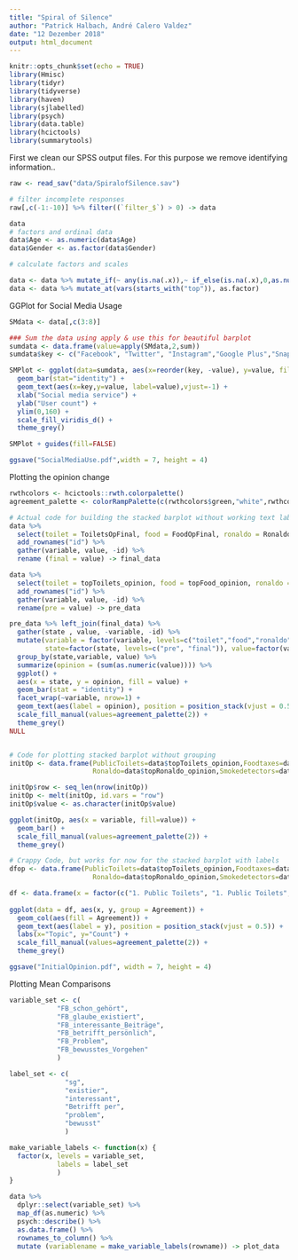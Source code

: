 ```yaml
---
title: "Spiral of Silence"
author: "Patrick Halbach, André Calero Valdez"
date: "12 Dezember 2018"
output: html_document
---
```


```r
knitr::opts_chunk$set(echo = TRUE)
library(Hmisc)
library(tidyr)
library(tidyverse)
library(haven)
library(sjlabelled)
library(psych)
library(data.table)
library(hcictools)
library(summarytools)
```

First we clean our SPSS output files. For this purpose we remove identifying information..
```r
raw <- read_sav("data/SpiralofSilence.sav")

# filter incomplete responses  
raw[,c(-1:-10)] %>% filter((`filter_$`) > 0) -> data

data
# factors and ordinal data
data$Age <- as.numeric(data$Age)
data$Gender <- as.factor(data$Gender)

# calculate factors and scales

data <- data %>% mutate_if(~ any(is.na(.x)),~ if_else(is.na(.x),0,as.numeric(.x)))
data <- data %>% mutate_at(vars(starts_with("top")), as.factor)
```


GGPlot for Social Media Usage
```r

SMdata <- data[,c(3:8)]

### Sum the data using apply & use this for beautiful barplot
sumdata <- data.frame(value=apply(SMdata,2,sum))
sumdata$key <- c("Facebook", "Twitter", "Instagram","Google Plus","Snapchat","Youtube")

SMPlot <- ggplot(data=sumdata, aes(x=reorder(key, -value), y=value, fill=reorder(key, -value))) +
  geom_bar(stat="identity") +
  geom_text(aes(x=key,y=value, label=value),vjust=-1) +
  xlab("Social media service") +
  ylab("User count") +
  ylim(0,160) +
  scale_fill_viridis_d() +
  theme_grey()

SMPlot + guides(fill=FALSE)

ggsave("SocialMediaUse.pdf",width = 7, height = 4)

```


Plotting the opinion change
```r

rwthcolors <- hcictools::rwth.colorpalette()
agreement_palette <- colorRampPalette(c(rwthcolors$green,"white",rwthcolors$red))

# Actual code for building the stacked barplot without working text labels
data %>% 
  select(toilet = ToiletsOpFinal, food = FoodOpFinal, ronaldo = RonaldoOpFinal, smoke = SmokedetOpFinal) %>% 
  add_rownames("id") %>% 
  gather(variable, value, -id) %>% 
  rename (final = value) -> final_data

data %>% 
  select(toilet = topToilets_opinion, food = topFood_opinion, ronaldo = topRonaldo_opinion, smoke =topSmokedet_opinion) %>% 
  add_rownames("id") %>% 
  gather(variable, value, -id) %>% 
  rename(pre = value) -> pre_data

pre_data %>% left_join(final_data) %>% 
  gather(state , value, -variable, -id) %>% 
  mutate(variable = factor(variable, levels=c("toilet","food","ronaldo","smoke"), labels = c("Toilet", "Food", "Ronaldo", "Smoke") ), 
         state=factor(state, levels=c("pre", "final")), value=factor(value, levels=c("2","1"), labels = c("Agree", "Disagree"))) %>%
  group_by(state,variable, value) %>% 
  summarize(opinion = (sum(as.numeric(value)))) %>% 
  ggplot() + 
  aes(x = state, y = opinion, fill = value) + 
  geom_bar(stat = "identity") + 
  facet_wrap(~variable, nrow=1) +
  geom_text(aes(label = opinion), position = position_stack(vjust = 0.5)) +
  scale_fill_manual(values=agreement_palette(2)) +
  theme_grey()
NULL



```

```r
# Code for plotting stacked barplot without grouping
initOp <- data.frame(PublicToilets=data$topToilets_opinion,Foodtaxes=data$topFood_opinion,
                     Ronaldo=data$topRonaldo_opinion,Smokedetectors=data$topSmokedet_opinion)

initOp$row <- seq_len(nrow(initOp))
initOp <- melt(initOp, id.vars = "row")
initOp$value <- as.character(initOp$value)

ggplot(initOp, aes(x = variable, fill=value)) + 
  geom_bar() +
  scale_fill_manual(values=agreement_palette(2)) +
  theme_grey()

# Crappy Code, but works for now for the stacked barplot with labels
dfop <- data.frame(PublicToilets=data$topToilets_opinion,Foodtaxes=data$topFood_opinion,
                     Ronaldo=data$topRonaldo_opinion,Smokedetectors=data$topSmokedet_opinion)

df <- data.frame(x = factor(c("1. Public Toilets", "1. Public Toilets", "2. Food Taxes", "2. Food Taxes", "3. Ronaldo", "4. Smoke detectors", "3. Ronaldo", "4. Smoke detectors")), y = c(sum(dfop$PublicToilets == 1),  sum(dfop$PublicToilets == 2), sum(dfop$Foodtaxes == 1), sum(dfop$Foodtaxes == 2), sum(dfop$Ronaldo == 1), sum(dfop$Smokedetectors == 1), sum(dfop$Ronaldo == 2),  sum(dfop$Smokedetectors == 2)),Agreement = c("1", "2", "2", "1", "2", "1", "2", "1"))
  
ggplot(data = df, aes(x, y, group = Agreement)) +
  geom_col(aes(fill = Agreement)) +
  geom_text(aes(label = y), position = position_stack(vjust = 0.5)) +
  labs(x="Topic", y="Count") +
  scale_fill_manual(values=agreement_palette(2)) +
  theme_grey()

ggsave("InitialOpinion.pdf", width = 7, height = 4)
```


Plotting Mean Comparisons
```r
variable_set <- c(
            "FB_schon_gehört",
            "FB_glaube_existiert",
            "FB_interessante_Beiträge",
            "FB_betrifft_persönlich",
            "FB_Problem",
            "FB_bewusstes_Vorgehen"
            )

label_set <- c(
              "sg",
              "existier",
              "interessant",
              "Betrifft per",
              "problem",
              "bewusst"
              )

make_variable_labels <- function(x) {
  factor(x, levels = variable_set,
            labels = label_set
            )
}

data %>% 
  dplyr::select(variable_set) %>% 
  map_df(as.numeric) %>% 
  psych::describe() %>% 
  as.data.frame() %>% 
  rownames_to_column() %>% 
  mutate (variablename = make_variable_labels(rowname)) -> plot_data
```